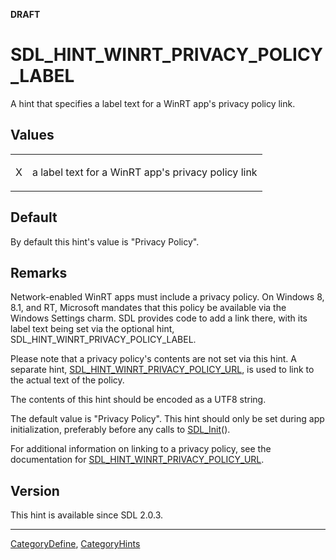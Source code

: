 <span color="red">'''DRAFT'''</span>

<!-- #*^*^*^*^*See http://wiki.libsdl.org/moin.cgi/SGEnumerations for details on editing this page*^*^*^*^* -->


= SDL_HINT_WINRT_PRIVACY_POLICY_LABEL =
A hint that specifies a label text for a WinRT app's privacy policy link.




== Values ==
{|
|X
|a label text for a WinRT app's privacy policy link
|}


== Default ==
By default this hint's value is "Privacy Policy".



== Remarks ==
Network-enabled WinRT apps must include a privacy policy.  On Windows 8, 8.1, and RT, Microsoft mandates that this policy be available via the Windows Settings charm.  SDL provides code to add a link there, with its label text being set via the optional hint, SDL_HINT_WINRT_PRIVACY_POLICY_LABEL.

Please note that a privacy policy's contents are not set via this hint.  A separate hint, [[SDL_HINT_WINRT_PRIVACY_POLICY_URL]], is used to link to the actual text of the policy.

The contents of this hint should be encoded as a UTF8 string.

The default value is "Privacy Policy".  This hint should only be set during app initialization, preferably before any calls to [[SDL_Init]]().

For additional information on linking to a privacy policy, see the documentation for [[SDL_HINT_WINRT_PRIVACY_POLICY_URL]].


== Version ==
This hint is available since SDL 2.0.3.


----
[[CategoryDefine]], [[CategoryHints]]
<!-- #See the Style Guide for instructions on editing the footer. -->
